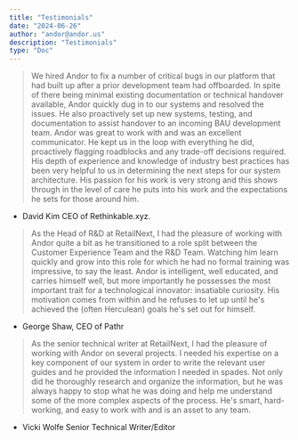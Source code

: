 ```yaml
---
title: "Testimonials"
date: "2024-06-26"
author: "andor@andor.us"
description: "Testimonials"
type: "Doc"
---
```


> We hired Andor to fix a number of critical bugs in our platform that had built up after a prior development team had offboarded.
> In spite of there being minimal existing documentation or technical handover available, Andor quickly dug in to our systems and resolved the issues. He also proactively set up new systems, testing, and documentation to assist handover to an incoming BAU development team.
> Andor was great to work with and was an excellent communicator. He kept us in the loop with everything he did, proactively flagging roadblocks and any trade-off decisions required. His depth of experience and knowledge of industry best practices has been very helpful to us in determining the next steps for our system architecture.
> His passion for his work is very strong and this shows through in the level of care he puts into his work and the expectations he sets for those around him.

- David Kim CEO of Rethinkable.xyz.

> As the Head of R&D at RetailNext, I had the pleasure of working with Andor quite a bit as he transitioned to a role split between the Customer Experience Team and the R&D Team. Watching him learn quickly and grow into this role for which he had no formal training was impressive, to say the least. Andor is intelligent, well educated, and carries himself well, but more importantly he possesses the most important trait for a technological innovator: insatiable curiosity. His motivation comes from within and he refuses to let up until he's achieved the (often Herculean) goals he's set out for himself.

- George Shaw, CEO of Pathr

> As the senior technical writer at RetailNext, I had the pleasure of working with Andor on several projects. I needed his expertise on a key component of our system in order to write the relevant user guides and he provided the information I needed in spades. Not only did he thoroughly research and organize the information, but he was always happy to stop what he was doing and help me understand some of the more complex aspects of the process. He's smart, hard-working, and easy to work with and is an asset to any team.

- Vicki Wolfe Senior Technical Writer/Editor
